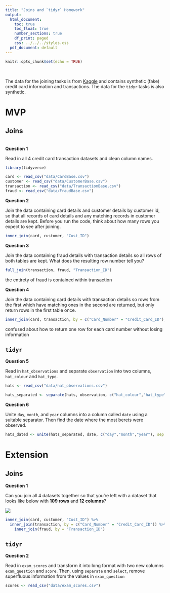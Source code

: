 ```yaml
---
title: "Joins and `tidyr` Homework"
output:
  html_document:
    toc: true
    toc_float: true
    number_sections: true
    df_print: paged
    css: ../../../styles.css
  pdf_document: default
---
```


```r
knitr::opts_chunk$set(echo = TRUE)
```

<br>

The data for the joining tasks is from [Kaggle](https://www.kaggle.com/ananta/credit-card-data) and contains synthetic (fake) credit card information and transactions. The data for the `tidyr` tasks is also synthetic.

# MVP

## Joins

<br>
**Question 1**

Read in all 4 credit card transaction datasets and clean column names.

```r
library(tidyverse)

card <- read_csv("data/CardBase.csv")
customer <- read_csv("data/CustomerBase.csv")
transaction <- read_csv("data/TransactionBase.csv")
fraud <- read_csv("data/FraudBase.csv")
```


**Question 2**

Join the data containing card details and customer details by customer id, so that all records of card details and any matching records in customer details are kept. Before you run the code, think about how many rows you expect to see after joining.

```r
inner_join(card, customer, "Cust_ID")
```


**Question 3**

Join the data containing fraud details with transaction details so all rows of both tables are kept. What does the resulting row number tell you?

```r
full_join(transaction, fraud, "Transaction_ID")
```

the entirety of fraud is contained within transaction


**Question 4**

Join the data containing card details with transaction details so rows from the first which have matching ones in the second are returned, but only return rows in the first table once.

```r
inner_join(card, transaction, by = c("Card_Number" = "Credit_Card_ID"), multiple = "first")
```
confused about how to return one row for each card number without losing information


## `tidyr`

**Question 5**

Read in `hat_observations` and separate `observation` into two columns, `hat_colour` and `hat_type`.

```r
hats <- read_csv("data/hat_observations.csv")

hats_separated <- separate(hats, observation, c("hat_colour","hat_type"), sep = ",")
```


**Question 6**

Unite `day`, `month`, and `year` columns into a column called `date` using a suitable separator. Then find the date where the most berets were observed.

```r
hats_dated <- unite(hats_separated, date, c("day","month","year"), sep = "/")
```


# Extension

## Joins

**Question 1**

Can you join all 4 datasets together so that you're left with a dataset that looks like below with **109 rows** and **12 columns**?

![](images/all_joined.png)
```r
inner_join(card, customer, "Cust_ID") %>% 
  inner_join(transaction, by = c("Card_Number" = "Credit_Card_ID")) %>% 
    inner_join(fraud, by = "Transaction_ID")


```




## `tidyr`

**Question 2**

Read in `exam_scores` and transform it into long format with two new columns `exam_question` and `score`. Then, using `separate` and `select`, remove superfluous information from the values in `exam_question`

```r
scores <- read_csv("data/exam_scores.csv")
```

